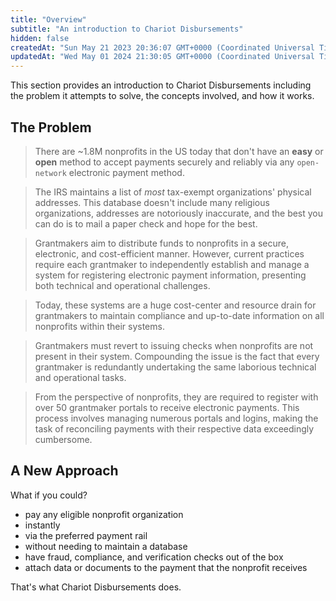 ```yaml
---
title: "Overview"
subtitle: "An introduction to Chariot Disbursements"
hidden: false
createdAt: "Sun May 21 2023 20:36:07 GMT+0000 (Coordinated Universal Time)"
updatedAt: "Wed May 01 2024 21:30:05 GMT+0000 (Coordinated Universal Time)"
---
```


This section provides an introduction to Chariot Disbursements including the problem it attempts to solve, the concepts involved, and how it works.

## The Problem

> There are ~1.8M nonprofits in the US today that don't have an **easy** or **open** method
to accept payments securely and reliably via any `open-network` electronic payment method.

> The IRS maintains a list of *most* tax-exempt organizations' physical addresses.
This database doesn't include many religious organizations, addresses are notoriously inaccurate,
and the best you can do is to mail a paper check and hope for the best.

> Grantmakers aim to distribute funds to nonprofits in a secure, electronic, and cost-efficient manner.
> However, current practices require each grantmaker to independently establish and manage a system
for registering electronic payment information, presenting both technical and operational challenges.

> Today, these systems are a huge cost-center and resource drain for grantmakers to maintain compliance and up-to-date information
on all nonprofits within their systems.

> Grantmakers must revert to issuing checks when nonprofits are not present in their system.
Compounding the issue is the fact that every grantmaker is redundantly undertaking the same laborious technical and operational tasks.

> From the perspective of nonprofits, they are required to register with over 50 grantmaker portals to receive electronic payments.
This process involves managing numerous portals and logins, making the task of reconciling payments with their respective data exceedingly cumbersome.

## A New Approach

What if you could?

- pay any eligible nonprofit organization
- instantly
- via the preferred payment rail
- without needing to maintain a database
- have fraud, compliance, and verification checks out of the box
- attach data or documents to the payment that the nonprofit receives

That's what Chariot Disbursements<span title="Chariot is a financial technology company, not a bank. Chariot Accounts come with a Demand Deposit Account through our banking services partner, Column N.A., Member FDIC. Deposits in Chariot Accounts are eligible for FDIC insurance up to $250,000 per depositor, for each insurable capacity in which the account is held."><sup><Icon icon="fa-regular fa-circle-info" size="2.5"/></sup></span> does.